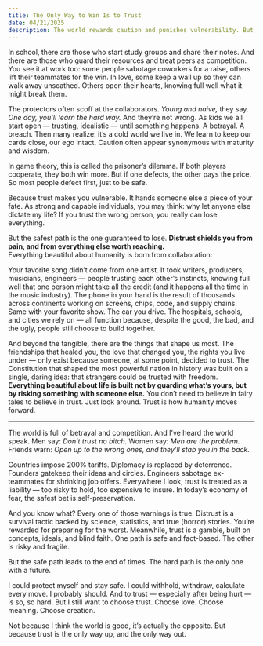 ```yaml
---
title: The Only Way to Win Is to Trust
date: 04/21/2025
description: The world rewards caution and punishes vulnerability. But nothing beautiful is ever built without trust. 
---
```

In school, there are those who start study groups and share their notes. And there are those who  guard their resources and treat peers as competition. You see it at work too: some people sabotage coworkers for a raise, others lift their teammates for the win. In love, some keep a wall up so they can walk away unscathed. Others open their hearts, knowing full well what it might break them.

The protectors often scoff at the collaborators. *Young and naive,* they say. *One day, you’ll learn the hard way.* And they’re not wrong. As kids we all start open — trusting, idealistic — until something happens. A betrayal. A breach. Then many realize: it’s a cold world we live in. We learn to keep our cards close, our ego intact. Caution often appear synonymous with maturity and wisdom. 

In game theory, this is called the prisoner’s dilemma. If both players cooperate, they both win more. But if one defects, the other pays the price. So most people defect first, just to be safe.

Because trust makes you vulnerable. It hands someone else a piece of your fate. As strong and capable individuals, you may think: why let anyone else dictate my life? If you trust the wrong person, you really can lose everything.

But the safest path is the one guaranteed to lose. **Distrust shields you from pain, and from everything else worth reaching.**  
Everything beautiful about humanity is born from collaboration: 

Your favorite song didn’t come from one artist. It took writers, producers, musicians, engineers — people trusting each other’s instincts, knowing full well that one person might take all the credit (and it happens all the time in the music industry). The phone in your hand is the result of thousands across continents working on screens, chips, code, and supply chains. Same with your favorite show. The car you drive. The hospitals, schools, and cities we rely on — all function because, despite the good, the bad, and the ugly, people still choose to build together.

And beyond the tangible, there are the things that shape us most. The friendships that healed you, the love that changed you, the rights you live under — only exist because someone, at some point, decided to trust. The Constitution that shaped the most powerful nation in history was built on a single, daring idea: that strangers could be trusted with freedom. **Everything beautiful about life is built not by guarding what’s yours, but by risking something with someone else.** You don’t need to believe in fairy tales to believe in trust. Just look around. Trust is how humanity moves forward.

---

The world is full of betrayal and competition. And I’ve heard the world speak. Men say: *Don’t trust no bitch.* Women say: *Men are the problem.* Friends warn: *Open up to the wrong ones, and they’ll stab you in the back.* 

Countries impose 200% tariffs. Diplomacy is replaced by deterrence. Founders gatekeep their ideas and circles. Engineers sabotage ex-teammates for shrinking job offers. Everywhere I look, trust is treated as a liability — too risky to hold, too expensive to insure. In today’s economy of fear, the safest bet is self-preservation.

And you know what? Every one of those warnings is true. Distrust is a survival tactic backed by science, statistics, and true (horror) stories. You’re rewarded for preparing for the worst. Meanwhile, trust is a gamble, built on concepts, ideals, and blind faith. One path is safe and fact-based. The other is risky and fragile. 

But the safe path leads to the end of times. The hard path is the only one with a future.

I could protect myself and stay safe. I could withhold, withdraw, calculate every move. I probably should. And to trust — especially after being hurt — is so, so hard. But I still want to choose trust. Choose love. Choose meaning. Choose creation. 

Not because I think the world is good, it’s actually the opposite. But because trust is the only way up, and the only way out.
